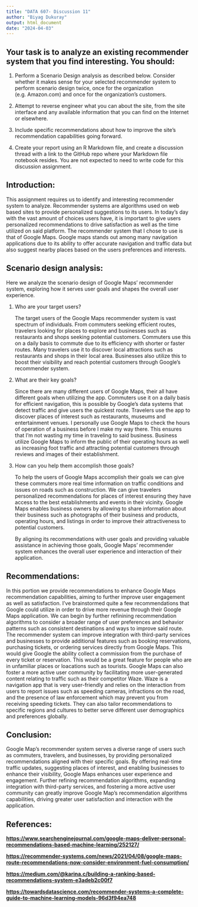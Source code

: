 ```yaml
---
title: "DATA 607- Discussion 11"
author: "Biyag Dukuray"
output: html_document
date: "2024-04-03"
---
```


## Your task is to analyze an existing recommender system that you find interesting. You should:

1.  Perform a Scenario Design analysis as described below. Consider whether it makes sense for your selected recommender system to perform scenario design twice, once for the organization (e.g. Amazon.com) and once for the organization's customers.

2.  Attempt to reverse engineer what you can about the site, from the site interface and any available information that you can find on the Internet or elsewhere.

3.  Include specific recommendations about how to improve the site's recommendation capabilities going forward.

4.  Create your report using an R Markdown file, and create a discussion thread with a link to the GitHub repo where your Markdown file notebook resides. You are not expected to need to write code for this discussion assignment.

## Introduction:

This assignment requires us to identify and interesting recommender system to analyze. Recommender systems are algorithms used on web based sites to provide personalized suggestions to its users. In today's day with the vast amount of choices users have, it is important to give users personalized recommendations to drive satisfaction as well as the time utilized on said platform. The recommender system that I chose to use is that of Google Maps. Google maps stands out among many navigation applications due to its ability to offer accurate navigation and traffic data but also suggest nearby places based on the users preferences and interests.

## Scenario design analysis:

Here we analyze the scenario design of Google Maps' recommender system, exploring how it serves user goals and shapes the overall user experience.

1.  Who are your target users?

    The target users of the Google Maps recommender system is vast spectrum of individuals. From commuters seeking efficient routes, travelers looking for places to explore and businesses such as restaurants and shops seeking potential customers. Commuters use this on a daily basis to commute due to its efficiency with shorter or faster routes. Many travelers use it to discover local attractions such as restaurants and shops in their local area. Businesses also utilize this to boost their visibility and reach potential customers through Google's recommender system.

2.  What are their key goals?

    Since there are many different users of Google Maps, their all have different goals when utilizing the app. Commuters use it on a daily basis for efficient navigation, this is possible by Google's data systems that detect traffic and give users the quickest route. Travelers use the app to discover places of interest such as restaurants, museums and entertainment venues. I personally use Google Maps to check the hours of operation of a business before I make my way there. This ensures that I'm not wasting my time in traveling to said business. Business utilize Google Maps to inform the public of their operating hours as well as increasing foot traffic and attracting potential customers through reviews and images of their establishment.

3.  How can you help them accomplish those goals?

    To help the users of Google Maps accomplish their goals we can give these commuters more real time information on traffic conditions and issues on roads such as construction. We can give travelers personalized recommendations for places of interest ensuring they have access to the best establishments and events in their vicinity. Google Maps enables business owners by allowing to share information about their business such as photographs of their business and products, operating hours, and listings in order to improve their attractiveness to potential customers.

    By aligning its recommendations with user goals and providing valuable assistance in achieving those goals, Google Maps' recommender system enhances the overall user experience and interaction of their application.

## Recommendations:

In this portion we provide recommendations to enhance Google Maps recommendation capabilities, aiming to further improve user engagement as well as satisfaction. I've brainstormed quite a few recommendations that Google could utilize in order to drive more revenue through their Google Maps application. We can begin by further refinining recommendation algorithms to consider a broader range of user preferences and behavior patterns such as consistent destinations and ways to improve said route. The recommender system can improve integration with third-party services and businesses to provide additional features such as booking reservations, purchasing tickets, or ordering services directly from Google Maps. This would give Google the ability collect a commission from the purchase of every ticket or reservation. This would be a great feature for people who are in unfamiliar places or loacations such as tourists. Google Maps can also foster a more active user community by facilitating more user-generated content relating to traffic such as their competitor Waze. Waze is a navigation app that is very user-friendly and relies on the interaction from users to report issues such as speeding cameras, infractions on the road, and the presence of law enforcement which may prevent you from receiving speeding tickets. They can also tailor recommendations to specific regions and cultures to better serve different user demographics and preferences globally.

## Conclusion:

Google Map's recommender system serves a diverse range of users such as commuters, travelers, and businesses, by providing personalized recommendations aligned with their specific goals. By offering real-time traffic updates, suggesting places of interest, and enabling businesses to enhance their visibility, Google Maps enhances user experience and engagement. Further refining recommendation algorithms, expanding integration with third-party services, and fostering a more active user community can greatly improve Google Map's recommendation algorithms capabilities, driving greater user satisfaction and interaction with the application.

## References:

[**https://www.searchenginejournal.com/google-maps-deliver-personal-recommendations-based-machine-learning/252127/**](https://www.searchenginejournal.com/google-maps-deliver-personal-recommendations-based-machine-learning/252127/){.uri}

[**https://recommender-systems.com/news/2021/04/08/google-maps-route-recommendations-now-consider-environment-fuel-consumption/**](https://recommender-systems.com/news/2021/04/08/google-maps-route-recommendations-now-consider-environment-fuel-consumption/){.uri}

[**https://medium.com/\@karina.c/building-a-ranking-based-recommendations-system-e3adeb2c00f7**](https://medium.com/@karina.c/building-a-ranking-based-recommendations-system-e3adeb2c00f7){.uri}

[**https://towardsdatascience.com/recommender-systems-a-complete-guide-to-machine-learning-models-96d3f94ea748**](https://towardsdatascience.com/recommender-systems-a-complete-guide-to-machine-learning-models-96d3f94ea748){.uri}
